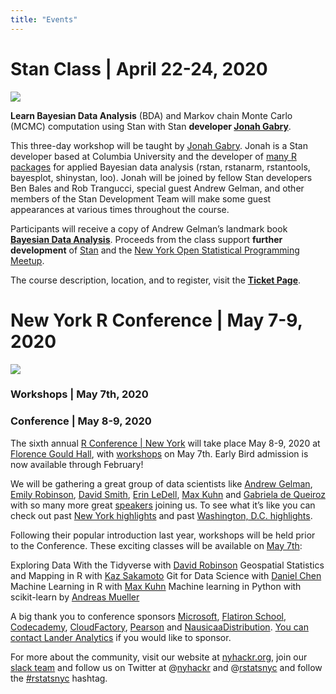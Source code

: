 ```yaml
---
title: "Events"
---
```


# Stan Class | April 22-24, 2020

[![](images/Stan2020.jpg)](https://www.tickettailor.com/events/landeranalytics/351264)

**Learn Bayesian Data Analysis** (BDA) and Markov chain Monte Carlo (MCMC) computation using Stan with Stan **developer [Jonah Gabry](https://jgabry.github.io/)**.

This three-day workshop will be taught by [Jonah Gabry](https://jgabry.github.io/). Jonah is a Stan developer based at Columbia University and the developer of [many R packages](https://jgabry.github.io/software-and-papers/) for applied Bayesian data analysis (rstan, rstanarm, rstantools, bayesplot, shinystan, loo). Jonah will be joined by fellow Stan developers Ben Bales and Rob Trangucci, special guest Andrew Gelman, and other members of the Stan Development Team will make some guest appearances at various times throughout the course.

Participants will receive a copy of Andrew Gelman's landmark book **[Bayesian Data Analysis](http://www.stat.columbia.edu/~gelman/book/)**. Proceeds from the class support **further development** of [Stan](http://mc-stan.org/) and the [New York Open Statistical Programming Meetup](http://www.nyhackr.org/).

The course description, location, and to register, visit the [**Ticket Page**](https://www.tickettailor.com/events/landeranalytics/351264).

# New York R Conference | May 7-9, 2020

[![](images/NYR2020.png)](https://rstats.ai/nyr/#about)

### Workshops | May 7th, 2020
### Conference | May 8-9, 2020

The sixth annual [R Conference | New York](https://rstats.ai/nyr/?utm_source=landeranalytics) will take place May 8-9, 2020 at [Florence Gould Hall](https://www.google.com/maps/place/FIAF+French+Institute+Alliance+Fran%C3%A7aise:+Florence+Gould+Hall/@40.763586,-73.9728647,17z/data=!3m1!4b1!4m5!3m4!1s0x89c258effed7b8b9:0xfec6ab518a7647a!8m2!3d40.763586!4d-73.970676), with [workshops](https://rstats.ai/nyr?utm_source=landeranalytics#workshops) on May 7th. Early Bird admission is now available through February! 

We will be gathering a great group of data scientists like [Andrew Gelman](https://twitter.com/StatModeling), [Emily Robinson](https://twitter.com/robinson_es), [David Smith](https://twitter.com/revodavid), [Erin LeDell](https://twitter.com/ledell), [Max Kuhn](https://twitter.com/topepos) and [Gabriela de Queiroz](https://twitter.com/gdequeiroz) with so many more great [speakers](https://rstats.ai/nyr?utm_source=landeranalytics#speakers) joining us. To see what it's like you can check out past [New York highlights](https://www.youtube.com/watch?v=4TE3ZX1Q6dc&list=PLlzRFZmxVl9Tyu0itZAPNKAPoQ8PMH7i_) and past [Washington, D.C. highlights](https://www.youtube.com/watch?v=MbbACqguWhA&list=PLlzRFZmxVl9Q5cgX9-DtLmnA_YVRwkTgr&index=1).  


Following their popular introduction last year, workshops will be held prior to the Conference. These exciting classes will be available on [May 7th](https://rstats.ai/nyr?utm_source=landeranalytics#workshops):
 
Exploring Data With the Tidyverse with [David Robinson](http://varianceexplained.org/about?utm_source=landeranalytics)
Geospatial Statistics and Mapping in R with [Kaz Sakamoto](https://www.arch.columbia.edu/faculty/669-kaz-sakamoto?utm_source=landeranalytics)
Git for Data Science with [Daniel Chen](https://chendaniely.github.io/?utm_source=landeranalytics)
Machine Learning in R with [Max Kuhn](https://github.com/topepo?utm_source=landeranalytics)
Machine learning in Python with scikit-learn by [Andreas Mueller](https://amueller.github.io/?utm_source=landeranalytics)

A big thank you to conference sponsors [Microsoft](https://www.microsoft.com/en-us/?utm_source=landeranalytics), [Flatiron School](https://flatironschool.com/?utm_source=landeranalytics), [Codecademy](https://www.codecademy.com/?utm_source=landeranalytics), [CloudFactory](http://www.cloudfactory.com?utm_source=landeranalytics), [Pearson](https://www.pearson.com/us/?utm_source=landeranalytics) and [NausicaaDistribution](https://www.etsy.com/shop/NausicaaDistribution?utm_source=landeranalytics). [You can contact Lander Analytics](https://www.landeranalytics.com/contact?utm_source=landeranalytics) if you would like to sponsor.

For more about the community, visit our website at [nyhackr.org](https://nyhackr.org/?utm_source=nyhackr), join our [slack team](https://nyhackr.slack.com/shared_invite/MTg0ODY4ODE2MjkwLTE0OTUwNTY3NTEtZGYzYzNiOTg2OA) and follow us on Twitter at @[nyhackr](https://twitter.com/nyhackr) and @[rstatsnyc](https://twitter.com/rstatsnyc) and follow the [#rstatsnyc](https://twitter.com/hashtag/rstatsnyc) hashtag.
